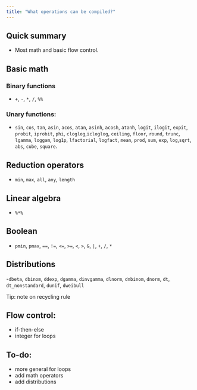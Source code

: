 ```yaml
---
title: "What operations can be compiled?"
---
```


## Quick summary

-   Most math and basic flow control.

## Basic math

### Binary functions

- `+`, `-`, `*`, `/`, `%%`

### Unary functions:

- `sin`, `cos`, `tan`, `asin`, `acos`, `atan`, `asinh`, `acosh`, `atanh`, `logit`, `ilogit`, `expit`, `probit`, `iprobit`, `phi`, `cloglog`,`icloglog`, `ceiling`, `floor`, `round`, `trunc`, `lgamma`, `loggam`, `log1p`, `lfactorial`, `logfact`, `mean`, `prod`, `sum`, `exp`, `log`,`sqrt`, `abs`, `cube`, `square`.

## Reduction operators

- `min`, `max`, `all`, `any`, `length`

## Linear algebra

- `%*%`

## Boolean

- `pmin`, `pmax`, `==`, `!=`, `<=`, `>=`, `<`, `>`, `&`, `|`, `+`, `/`, `*`

## Distributions

-`dbeta`, `dbinom`, `ddexp`, `dgamma`, `dinvgamma`, `dlnorm`, `dnbinom`, `dnorm`, `dt`, `dt_nonstandard`, `dunif`, `dweibull`
    
Tip: note on recycling rule

## Flow control:

- if-then-else
- integer for loops

## To-do:

- more general for loops
- add math operators
- add distributions